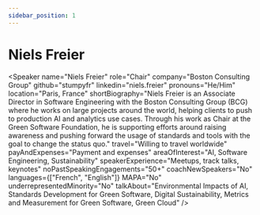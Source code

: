 ```yaml
---
sidebar_position: 1
---
```



# Niels Freier

<Speaker
  name="Niels Freier"
  role="Chair"
  company="Boston Consulting Group"
  github="stumpyfr"
  linkedin="niels.freier"
  pronouns="He/Him"
  location="Paris, France"
  shortBiography="Niels Freier is an Associate Director in Software Engineering with the Boston Consulting Group (BCG) where he works on large projects around the world, helping clients to push to production AI and analytics use cases. Through his work as Chair at the Green Software Foundation, he is supporting efforts around raising awareness and pushing forward the usage of standards and tools with the goal to change the status quo."
  travel="Willing to travel worldwide"
  payAndExpenses="Payment and expenses"
  areaOfInterest="AI, Software Engineering, Sustainability"
  speakerExperience="Meetups, track talks, keynotes"
  noPastSpeakingEngagements="50+"
  coachNewSpeakers="No"
  languages={["French", "English"]}
  MAPA="No"
  underrepresentedMinority="No"
  talkAbout="Environmental Impacts of AI, Standards Development for Green Software, Digital Sustainability, Metrics and Measurement for Green Software, Green Cloud"
/>
